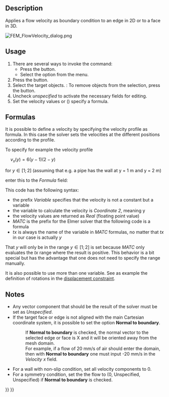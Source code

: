 <languages/>
<translate>

<!--T:4-->
{{Docnav
|[[FEM_ConstraintInitialPressure|Constraint initial pressure]]
|[[FEM_ConstraintPlaneRotation|Constraint plane rotation]]
|[[FEM_Workbench|FEM]]
|IconL=FEM_ConstraintInitialPressure.svg
|IconR=FEM_ConstraintPlaneRotation.svg
|IconC=Workbench_FEM.svg
}}

<!--T:1-->
{{GuiCommandContainer|
{{GuiCommand
|Name=FEM ConstraintFlowVelocity
|MenuLocation=Model → Fluid Boundary Conditions → Flow Velocity Boundary Condition
|Workbenches=[[FEM_Workbench|FEM]]
|SeeAlso=[[FEM_ConstraintInitialFlowVelocity|Constraint initial flow velocity]]
}}
{{GuiCommandFemInfo
|Solvers=Elmer
}}
}}

==Description== <!--T:8-->

<!--T:2-->
Applies a flow velocity as boundary condition to an edge in 2D or to a face in 3D.

</translate>
[[File:FEM_FlowVelocity_dialog.png]]
<translate>
<!--T:25-->
{{Caption|The FEM flow velocity task panel}}

==Usage== <!--T:9-->

<!--T:11-->
# There are several ways to invoke the command:
#* Press the {{Button|[[Image:FEM_ConstraintFlowVelocity.svg|16px]] [[FEM_ConstraintFlowVelocity|Flow Velocity Boundary Condition]]}} button.
#* Select the {{MenuCommand|Model → Fluid Boundary Conditions → [[Image:FEM_ConstraintFlowVelocity.svg|16px]] Flow Velocity Boundary Condition}} option from the menu.
# Press the {{Button|Add}} button.
# Select the target objects. {{Version|1.1}}: To remove objects from the selection, press the {{Button|Remove}} button.
# Uncheck ''unspecified'' to activate the necessary fields for editing.
# Set the velocity values or ({{Version|0.21}}) specify a formula.

==Formulas== <!--T:15-->

<!--T:16-->
{{Version|0.21}}

<!--T:17-->
It is possible to  define a velocity by specifying the velocity profile as formula. In this case the solver sets the velocities at the different positions according to the profile.

<!--T:18-->
To specify for example the velocity profile

<!--T:19-->
<math>\quad
v_{x} (y)=6\left(y-1\right)\left(2-y\right)
</math>

<!--T:20-->
for <math>y\in[1;2]</math> (assuming that e.g. a pipe has the wall at y = 1 m and y = 2 m)

<!--T:21-->
enter this to the ''Formula'' field:</br>
{{incode| Variable Coordinate 2; Real MATC "6*(tx-1)*(2-tx)"}}

<!--T:22-->
This code has the following syntax:
* the prefix ''Variable'' specifies that the velocity is not a constant but a variable
* the variable to calculate the velocity is ''Coordinate 2'', meaning y
* the velocity values are returned as ''Real'' (floating point value)
* ''MATC'' is the prefix for the Elmer solver that the following code is a formula
* ''tx'' is always the name of the variable in ''MATC'' formulas, no matter that ''tx'' in our case is actually ''y''

<!--T:23-->
That ''y'' will only be in the range <math>y\in[1;2]</math> is set because ''MATC'' only evaluates the ''tx'' range where the result is positive. This behavior is a bit special but has the advantage that one does not need to specify the range manually.

<!--T:24-->
It is also possible to use more than one variable. See as example the definition of rotations in the [[FEM_ConstraintDisplacement#Rotations|displacement constraint]].

==Notes== <!--T:14-->

<!--T:10-->
* Any vector component that should be the result of the solver must be set as ''Unspecified''.
* If the target face or edge is not aligned with the main Cartesian coordinate system, it is possible to set the option '''Normal to boundary'''.
*: If  '''Normal to boundary''' is checked, the normal vector to the selected edge or face is X and it will be oriented away from the mesh domain.
*: For example, if a flow of 20 mm/s of air should enter the domain, then with '''Normal to boundary''' one must input -20 mm/s in the ''Velocity x'' field.

<!--T:12-->
* For a wall with non-slip condition, set all velocity components to 0.
* For a symmetry condition, set the the flow to (0, Unspecified, Unspecified) if '''Normal to boundary''' is checked.


<!--T:5-->
{{Docnav
|[[FEM_ConstraintInitialPressure|Constraint initial pressure]]
|[[FEM_ConstraintPlaneRotation|Constraint plane rotation]]
|[[FEM_Workbench|FEM]]
|IconL=FEM_ConstraintInitialPressure.svg
|IconR=FEM_ConstraintPlaneRotation.svg
|IconC=Workbench_FEM.svg
}}

</translate>
{{FEM Tools navi{{#translation:}}}}
{{Userdocnavi{{#translation:}}}}